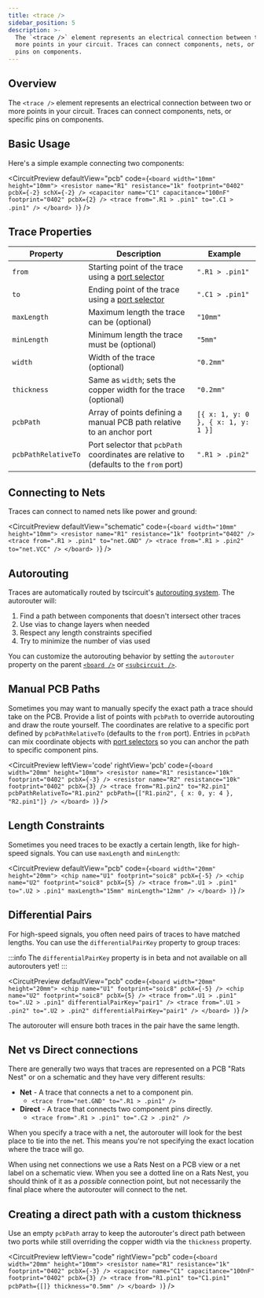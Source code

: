 ```yaml
---
title: <trace />
sidebar_position: 5
description: >-
  The `<trace />` element represents an electrical connection between two or
  more points in your circuit. Traces can connect components, nets, or specific
  pins on components.
---
```



## Overview

The `<trace />` element represents an electrical connection between two or more points in your circuit. Traces can connect components, nets, or specific pins on components.

## Basic Usage

Here's a simple example connecting two components:

<CircuitPreview defaultView="pcb" code={`
    <board width="10mm" height="10mm">
      <resistor name="R1" resistance="1k" footprint="0402" pcbX={-2} schX={-2} />
      <capacitor name="C1" capacitance="100nF" footprint="0402" pcbX={2} />
      <trace
        from=".R1 > .pin1"
        to=".C1 > .pin1"
      />
    </board>
  )
`} />

## Trace Properties

| Property | Description | Example |
| -------- | ----------- | ------- |
| `from` | Starting point of the trace using a [port selector](../guides/tscircuit-essentials/port-and-net-selectors.md) | `".R1 > .pin1"` |
| `to` | Ending point of the trace using a [port selector](../guides/tscircuit-essentials/port-and-net-selectors.md) | `".C1 > .pin1"` |
| `maxLength` | Maximum length the trace can be (optional) | `"10mm"` |
| `minLength` | Minimum length the trace must be (optional) | `"5mm"` |
| `width` | Width of the trace (optional) | `"0.2mm"` |
| `thickness` | Same as `width`; sets the copper width for the trace (optional) | `"0.2mm"` |
| `pcbPath` | Array of points defining a manual PCB path relative to an anchor port | `[{ x: 1, y: 0 }, { x: 1, y: 1 }]` |
| `pcbPathRelativeTo` | Port selector that `pcbPath` coordinates are relative to (defaults to the `from` port) | `".R1 > .pin2"` |

## Connecting to Nets

Traces can connect to named nets like power and ground:

<CircuitPreview defaultView="schematic" code={`
    <board width="10mm" height="10mm">
      <resistor name="R1" resistance="1k" footprint="0402" />
      <trace from=".R1 > .pin1" to="net.GND" />
      <trace from=".R1 > .pin2" to="net.VCC" />
    </board>
  )
`} />

## Autorouting

Traces are automatically routed by tscircuit's [autorouting system](./board.mdx#setting-the-autorouter). The autorouter will:

1. Find a path between components that doesn't intersect other traces
2. Use vias to change layers when needed
3. Respect any length constraints specified
4. Try to minimize the number of vias used

You can customize the autorouting behavior by setting the `autorouter` property on the parent [`<board />`](./board.mdx) or [`<subcircuit />`](./subcircuit.mdx).

## Manual PCB Paths

Sometimes you may want to manually specify the exact path a trace should take on the PCB. Provide a list of points with `pcbPath` to override autorouting and draw the route yourself. The coordinates are relative to a specific port defined by `pcbPathRelativeTo` (defaults to the `from` port). Entries in `pcbPath` can mix coordinate objects with [port selectors](../guides/tscircuit-essentials/port-and-net-selectors.md) so you can anchor the path to specific component pins.

<CircuitPreview leftView='code' rightView='pcb' code={`
    <board width="20mm" height="10mm">
      <resistor name="R1" resistance="10k" footprint="0402" pcbX={-3} />
      <resistor name="R2" resistance="10k" footprint="0402" pcbX={3} />
      <trace
        from="R1.pin2"
        to="R2.pin1"
        pcbPathRelativeTo="R1.pin2"
        pcbPath={["R1.pin2", { x: 0, y: 4 }, "R2.pin1"]}
      />
    </board>
  )
`} />

## Length Constraints

Sometimes you need traces to be exactly a certain length, like for high-speed signals. You can use `maxLength` and `minLength`:

<CircuitPreview defaultView="pcb" code={`
  <board width="20mm" height="20mm">
    <chip name="U1" footprint="soic8" pcbX={-5} />
    <chip name="U2" footprint="soic8" pcbX={5} />
    <trace
      from=".U1 > .pin1"
      to=".U2 > .pin1"
      maxLength="15mm"
      minLength="12mm"
    />
  </board>
)
`} />

## Differential Pairs

For high-speed signals, you often need pairs of traces to have matched lengths. You can use the `differentialPairKey` property to group traces:

:::info
The `differentialPairKey` property is in beta and not available on all autorouters yet!
:::

<CircuitPreview defaultView="pcb" code={`
    <board width="20mm" height="20mm">
      <chip name="U1" footprint="soic8" pcbX={-5} />
      <chip name="U2" footprint="soic8" pcbX={5} />
      <trace
        from=".U1 > .pin1"
        to=".U2 > .pin1"
        differentialPairKey="pair1"
      />
      <trace
        from=".U1 > .pin2"
        to=".U2 > .pin2"
        differentialPairKey="pair1"
      />
    </board>
  )
`} />

The autorouter will ensure both traces in the pair have the same length.

## Net vs Direct connections

There are generally two ways that traces are represented on a PCB "Rats Nest" 
or on a schematic and they have very different results:

- **Net** - A trace that connects a net to a component pin.
  - `<trace from="net.GND" to=".R1 > .pin1" />`
- **Direct** - A trace that connects two component pins directly.
  - `<trace from=".R1 > .pin1" to=".C2 > .pin2" />`

When you specify a trace with a net, the autorouter will look for the best
place to tie into the net. This means you're not specifying the exact location
where the trace will go.

When using net connections we use a Rats Nest on a PCB view or a net label on a
schematic view. When you see a dotted line on a Rats Nest, you should think of
it as a _possible_ connection point, but not necessarily the final place where
the autorouter will connect to the net.

## Creating a direct path with a custom thickness

Use an empty `pcbPath` array to keep the autorouter's direct path between two
ports while still overriding the copper width via the `thickness` property.

<CircuitPreview leftView="code" rightView="pcb" code={`
    <board width="20mm" height="10mm">
      <resistor name="R1" resistance="1k" footprint="0402" pcbX={-3} />
      <capacitor name="C1" capacitance="100nF" footprint="0402" pcbX={3} />
      <trace
        from="R1.pin1"
        to="C1.pin1"
        pcbPath={[]}
        thickness="0.5mm"
      />
    </board>
  )
`} />
